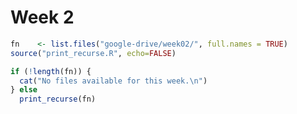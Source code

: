 # Week 2

```r
fn    <- list.files("google-drive/week02/", full.names = TRUE)
source("print_recurse.R", echo=FALSE)

if (!length(fn)) {
  cat("No files available for this week.\n")
} else 
  print_recurse(fn)
  


```

